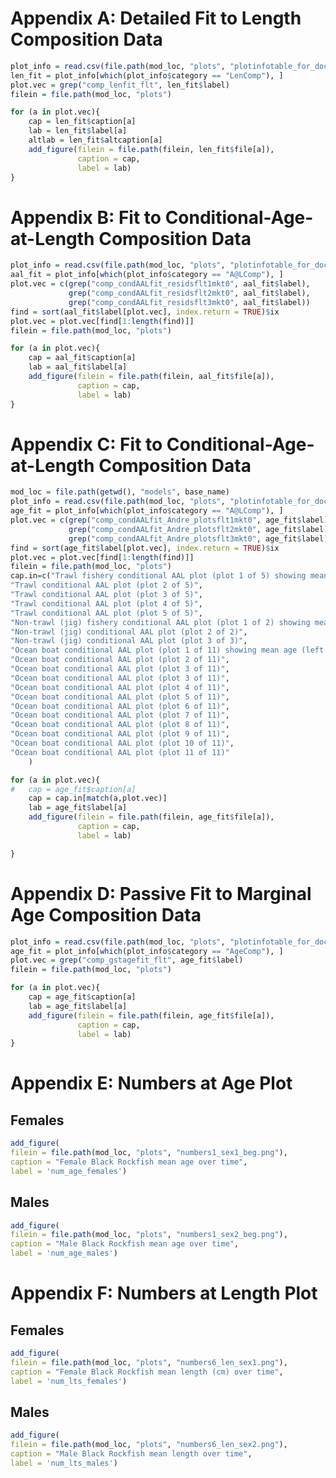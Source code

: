 \clearpage

# Appendix A: Detailed Fit to Length Composition Data {#app-a}

```r
plot_info = read.csv(file.path(mod_loc, "plots", "plotinfotable_for_doc.csv"))
len_fit = plot_info[which(plot_info$category == "LenComp"), ]
plot.vec = grep("comp_lenfit_flt", len_fit$label)
filein = file.path(mod_loc, "plots")

for (a in plot.vec){
	cap = len_fit$caption[a]
	lab = len_fit$label[a]
	altlab = len_fit$altcaption[a]
	add_figure(filein = file.path(filein, len_fit$file[a]), 
			   caption = cap, 
			   label = lab)
}

```

\clearpage

# Appendix B: Fit to Conditional-Age-at-Length Composition Data {#app-b}

```r
plot_info = read.csv(file.path(mod_loc, "plots", "plotinfotable_for_doc.csv"))
aal_fit = plot_info[which(plot_info$category == "A@LComp"), ]
plot.vec = c(grep("comp_condAALfit_residsflt1mkt0", aal_fit$label),
			 grep("comp_condAALfit_residsflt2mkt0", aal_fit$label),
			 grep("comp_condAALfit_residsflt3mkt0", aal_fit$label))
find = sort(aal_fit$label[plot.vec], index.return = TRUE)$ix
plot.vec = plot.vec[find[1:length(find)]]
filein = file.path(mod_loc, "plots")

for (a in plot.vec){
	cap = aal_fit$caption[a]
	lab = aal_fit$label[a]
	add_figure(filein = file.path(filein, aal_fit$file[a]), 
			   caption = cap, 
			   label = lab)
}

```

\clearpage

# Appendix C: Fit to Conditional-Age-at-Length Composition Data {#app-c}

```r
mod_loc = file.path(getwd(), "models", base_name)
plot_info = read.csv(file.path(mod_loc, "plots", "plotinfotable_for_doc.csv"))
age_fit = plot_info[which(plot_info$category == "A@LComp"), ]
plot.vec = c(grep("comp_condAALfit_Andre_plotsflt1mkt0", age_fit$label),
			 grep("comp_condAALfit_Andre_plotsflt2mkt0", age_fit$label),
			 grep("comp_condAALfit_Andre_plotsflt3mkt0", age_fit$label))
find = sort(age_fit$label[plot.vec], index.return = TRUE)$ix
plot.vec = plot.vec[find[1:length(find)]]
filein = file.path(mod_loc, "plots")
cap.in=c("Trawl fishery conditional AAL plot (plot 1 of 5) showing mean age (left panel) and standard deviation (right panel. Shaded areas are 90 percent CIs)",
"Trawl conditional AAL plot (plot 2 of 5)",
"Trawl conditional AAL plot (plot 3 of 5)",
"Trawl conditional AAL plot (plot 4 of 5)",
"Trawl conditional AAL plot (plot 5 of 5)",
"Non-trawl (jig) fishery conditional AAL plot (plot 1 of 2) showing mean age (left panel) and standard deviation (right panel. Shaded areas are 90 percent CIs)",
"Non-trawl (jig) conditional AAL plot (plot 2 of 2)",
"Non-trawl (jig) conditional AAL plot (plot 3 of 3)",
"Ocean boat conditional AAL plot (plot 1 of 11) showing mean age (left panel) and standard deviation (right panel. Shaded areas are 90 percent CIs)",
"Ocean boat conditional AAL plot (plot 2 of 11)",
"Ocean boat conditional AAL plot (plot 3 of 11)",
"Ocean boat conditional AAL plot (plot 3 of 11)",
"Ocean boat conditional AAL plot (plot 4 of 11)",
"Ocean boat conditional AAL plot (plot 5 of 11)",
"Ocean boat conditional AAL plot (plot 6 of 11)",
"Ocean boat conditional AAL plot (plot 7 of 11)",
"Ocean boat conditional AAL plot (plot 8 of 11)",
"Ocean boat conditional AAL plot (plot 9 of 11)",
"Ocean boat conditional AAL plot (plot 10 of 11)",
"Ocean boat conditional AAL plot (plot 11 of 11)"
	)

for (a in plot.vec){
#	cap = age_fit$caption[a]
	cap = cap.in[match(a,plot.vec)]
	lab = age_fit$label[a]
	add_figure(filein = file.path(filein, age_fit$file[a]), 
			   caption = cap, 
			   label = lab)

}

```

\clearpage

# Appendix D: Passive Fit to Marginal Age Composition Data {#app-d}

```r
plot_info = read.csv(file.path(mod_loc, "plots", "plotinfotable_for_doc.csv"))
age_fit = plot_info[which(plot_info$category == "AgeComp"), ]
plot.vec = grep("comp_gstagefit_flt", age_fit$label)
filein = file.path(mod_loc, "plots")

for (a in plot.vec){
	cap = age_fit$caption[a]
	lab = age_fit$label[a]
	add_figure(filein = file.path(filein, age_fit$file[a]), 
			   caption = cap, 
			   label = lab)
}


```

\clearpage


# Appendix E: Numbers at Age Plot {#app-e}

## Females
```r
add_figure(
filein = file.path(mod_loc, "plots", "numbers1_sex1_beg.png"), 
caption = "Female Black Rockfish mean age over time",
label = 'num_age_females')
```


## Males
```r
add_figure(
filein = file.path(mod_loc, "plots", "numbers1_sex2_beg.png"), 
caption = "Male Black Rockfish mean age over time",
label = 'num_age_males')
```

\clearpage

# Appendix F: Numbers at Length Plot {#app-f}

## Females
```r
add_figure(
filein = file.path(mod_loc, "plots", "numbers6_len_sex1.png"), 
caption = "Female Black Rockfish mean length (cm) over time",
label = 'num_lts_females')
```

\clearpage


## Males
```r
add_figure(
filein = file.path(mod_loc, "plots", "numbers6_len_sex2.png"), 
caption = "Male Black Rockfish mean length over time",
label = 'num_lts_males')
```


\clearpage
